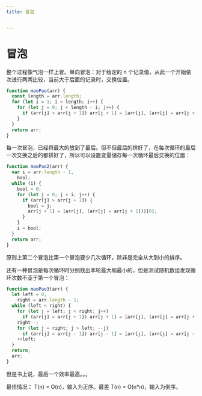 ```yaml
---
title: 冒泡


---
```


# 冒泡

整个过程像气泡一样上冒。单向冒泡：对于给定的 n 个记录值，从此一个开始依次进行两两比较，当前大于后面的记录时，交换位置。

```js
function maoPao(arr) {
  const length = arr.length;
  for (let i = 1; i < length; i++) {
    for (let j = 0; j < length - i; j++) {
      if (arr[j] > arr[j + 1]) arr[j + 1] = [arr[j], (arr[j] = arr[j + 1])][0];
    }
  }
  return arr;
}
```

每一次冒泡，已经将最大的放到了最后。但不但最后的排好了，在每次循环的最后一次交换之后的都排好了，所以可以设置变量储存每一次循环最后交换的位置：

```js
function maoPao2(arr) {
  var i = arr.length - 1,
    bool;
  while (i) {
    bool = 0;
    for (let j = 0; j < i; j++) {
      if (arr[j] > arr[j + 1]) {
        bool = j;
        arr[j + 1] = [arr[j], (arr[j] = arr[j + 1])][0];
      }
    }
    i = bool;
  }
  return arr;
}
```

原则上第二个冒泡比第一个冒泡要少几次循环，除非是完全从大到小的排序。

还有一种冒泡是每次循环时分别找出本轮最大和最小的，但是测试随机数组发现循环次数不亚于第一个冒泡：

```js
function maoPao3(arr) {
  let left = 0,
    right = arr.length - 1;
  while (left < right) {
    for (let j = left; j < right; j++)
      if (arr[j] > arr[j + 1]) arr[j + 1] = [arr[j], (arr[j] = arr[j + 1])][0];
    right--;
    for (let j = right; j > left; --j)
      if (arr[j] < arr[j - 1]) arr[j - 1] = [arr[j], (arr[j] = arr[j - 1])][0];
    ++left;
  }
  return;
  arr;
}
```

但是书上说，最后一个效率最高。。。

最佳情况： T(n) = O(n)，输入为正序。最差 T(n) = O(n\*n)，输入为倒序。

            